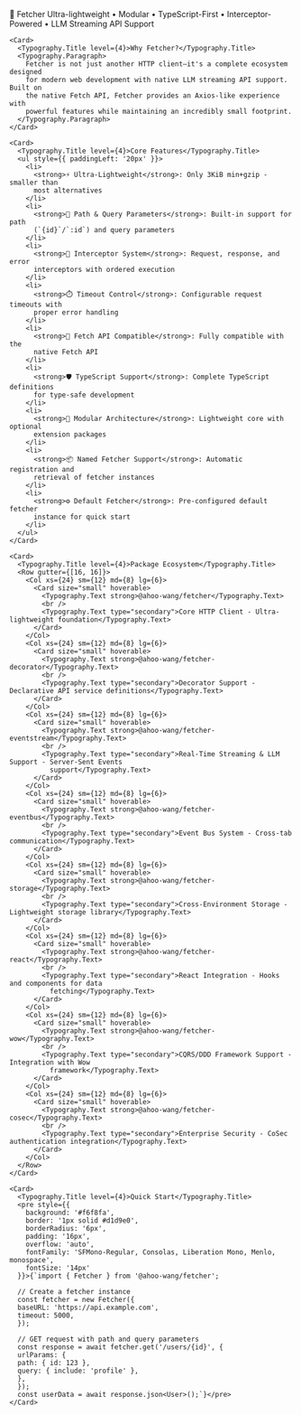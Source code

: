 
<Meta title="Introduction" />

<div style={{ padding: '24px' }}>
  <Space direction="vertical" size="large" style={{ width: '100%' }}>
    <div>
      <Typography.Title level={1}>
        🚀 Fetcher
      </Typography.Title>
      <Typography.Text strong style={{ fontSize: '18px' }}>
        Ultra-lightweight • Modular • TypeScript-First • Interceptor-Powered • LLM Streaming API Support
      </Typography.Text>
    </div>

    <Card>
      <Typography.Title level={4}>Why Fetcher?</Typography.Title>
      <Typography.Paragraph>
        Fetcher is not just another HTTP client—it's a complete ecosystem designed
        for modern web development with native LLM streaming API support. Built on
        the native Fetch API, Fetcher provides an Axios-like experience with
        powerful features while maintaining an incredibly small footprint.
      </Typography.Paragraph>
    </Card>

    <Card>
      <Typography.Title level={4}>Core Features</Typography.Title>
      <ul style={{ paddingLeft: '20px' }}>
        <li>
          <strong>⚡ Ultra-Lightweight</strong>: Only 3KiB min+gzip - smaller than
          most alternatives
        </li>
        <li>
          <strong>🧭 Path & Query Parameters</strong>: Built-in support for path
          (`{id}`/`:id`) and query parameters
        </li>
        <li>
          <strong>🔗 Interceptor System</strong>: Request, response, and error
          interceptors with ordered execution
        </li>
        <li>
          <strong>⏱️ Timeout Control</strong>: Configurable request timeouts with
          proper error handling
        </li>
        <li>
          <strong>🔄 Fetch API Compatible</strong>: Fully compatible with the
          native Fetch API
        </li>
        <li>
          <strong>🛡️ TypeScript Support</strong>: Complete TypeScript definitions
          for type-safe development
        </li>
        <li>
          <strong>🧩 Modular Architecture</strong>: Lightweight core with optional
          extension packages
        </li>
        <li>
          <strong>📦 Named Fetcher Support</strong>: Automatic registration and
          retrieval of fetcher instances
        </li>
        <li>
          <strong>⚙️ Default Fetcher</strong>: Pre-configured default fetcher
          instance for quick start
        </li>
      </ul>
    </Card>

    <Card>
      <Typography.Title level={4}>Package Ecosystem</Typography.Title>
      <Row gutter={[16, 16]}>
        <Col xs={24} sm={12} md={8} lg={6}>
          <Card size="small" hoverable>
            <Typography.Text strong>@ahoo-wang/fetcher</Typography.Text>
            <br />
            <Typography.Text type="secondary">Core HTTP Client - Ultra-lightweight foundation</Typography.Text>
          </Card>
        </Col>
        <Col xs={24} sm={12} md={8} lg={6}>
          <Card size="small" hoverable>
            <Typography.Text strong>@ahoo-wang/fetcher-decorator</Typography.Text>
            <br />
            <Typography.Text type="secondary">Decorator Support - Declarative API service definitions</Typography.Text>
          </Card>
        </Col>
        <Col xs={24} sm={12} md={8} lg={6}>
          <Card size="small" hoverable>
            <Typography.Text strong>@ahoo-wang/fetcher-eventstream</Typography.Text>
            <br />
            <Typography.Text type="secondary">Real-Time Streaming & LLM Support - Server-Sent Events
              support</Typography.Text>
          </Card>
        </Col>
        <Col xs={24} sm={12} md={8} lg={6}>
          <Card size="small" hoverable>
            <Typography.Text strong>@ahoo-wang/fetcher-eventbus</Typography.Text>
            <br />
            <Typography.Text type="secondary">Event Bus System - Cross-tab communication</Typography.Text>
          </Card>
        </Col>
        <Col xs={24} sm={12} md={8} lg={6}>
          <Card size="small" hoverable>
            <Typography.Text strong>@ahoo-wang/fetcher-storage</Typography.Text>
            <br />
            <Typography.Text type="secondary">Cross-Environment Storage - Lightweight storage library</Typography.Text>
          </Card>
        </Col>
        <Col xs={24} sm={12} md={8} lg={6}>
          <Card size="small" hoverable>
            <Typography.Text strong>@ahoo-wang/fetcher-react</Typography.Text>
            <br />
            <Typography.Text type="secondary">React Integration - Hooks and components for data
              fetching</Typography.Text>
          </Card>
        </Col>
        <Col xs={24} sm={12} md={8} lg={6}>
          <Card size="small" hoverable>
            <Typography.Text strong>@ahoo-wang/fetcher-wow</Typography.Text>
            <br />
            <Typography.Text type="secondary">CQRS/DDD Framework Support - Integration with Wow
              framework</Typography.Text>
          </Card>
        </Col>
        <Col xs={24} sm={12} md={8} lg={6}>
          <Card size="small" hoverable>
            <Typography.Text strong>@ahoo-wang/fetcher-cosec</Typography.Text>
            <br />
            <Typography.Text type="secondary">Enterprise Security - CoSec authentication integration</Typography.Text>
          </Card>
        </Col>
      </Row>
    </Card>

    <Card>
      <Typography.Title level={4}>Quick Start</Typography.Title>
      <pre style={{
        background: '#f6f8fa',
        border: '1px solid #d1d9e0',
        borderRadius: '6px',
        padding: '16px',
        overflow: 'auto',
        fontFamily: 'SFMono-Regular, Consolas, Liberation Mono, Menlo, monospace',
        fontSize: '14px'
      }}>{`import { Fetcher } from '@ahoo-wang/fetcher';

      // Create a fetcher instance
      const fetcher = new Fetcher({
      baseURL: 'https://api.example.com',
      timeout: 5000,
      });

      // GET request with path and query parameters
      const response = await fetcher.get('/users/{id}', {
      urlParams: {
      path: { id: 123 },
      query: { include: 'profile' },
      },
      });
      const userData = await response.json<User>();`}</pre>
    </Card>

  </Space>
</div>
